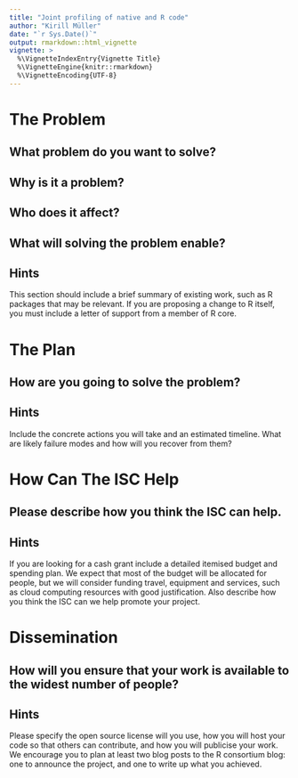 ```yaml
---
title: "Joint profiling of native and R code"
author: "Kirill Müller"
date: "`r Sys.Date()`"
output: rmarkdown::html_vignette
vignette: >
  %\VignetteIndexEntry{Vignette Title}
  %\VignetteEngine{knitr::rmarkdown}
  %\VignetteEncoding{UTF-8}
---
```


# The Problem

## What problem do you want to solve?

## Why is it a problem?

## Who does it affect?

## What will solving the problem enable?

## Hints

This section should include a brief summary of existing work, such as R packages that may be relevant. If you are proposing a change to R itself, you must include a letter of support from a member of R core.

# The Plan

## How are you going to solve the problem?

## Hints

Include the concrete actions you will take and an estimated timeline. What are likely failure modes and how will you recover from them?

# How Can The ISC Help

## Please describe how you think the ISC can help.

## Hints

If you are looking for a cash grant include a detailed itemised budget and spending plan. We expect that most of the budget will be allocated for people, but we will consider funding travel, equipment and services, such as cloud computing resources with good justification. Also describe how you think the ISC can we help promote your project.

# Dissemination

## How will you ensure that your work is available to the widest number of people?

## Hints

Please specify the open source license will you use, how you will host your code so that others can contribute, and how you will publicise your work. We encourage you to plan at least two blog posts to the R consortium blog: one to announce the project, and one to write up what you achieved.
